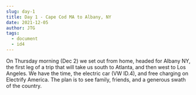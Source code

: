 ```yaml
---
slug: day-1
title: Day 1 - Cape Cod MA to Albany, NY
date: 2021-12-05
author: JTG
tags:
  - document
  - id4
---
```

On Thursday morning (Dec 2) we set out from home, headed for Albany NY, the first leg of a trip that will take us south to Atlanta, and then west to Los Angeles. We have the time, the electric car (VW ID.4), and free charging on Electrify America. The plan is to see family, friends, and a generous swath of the country.